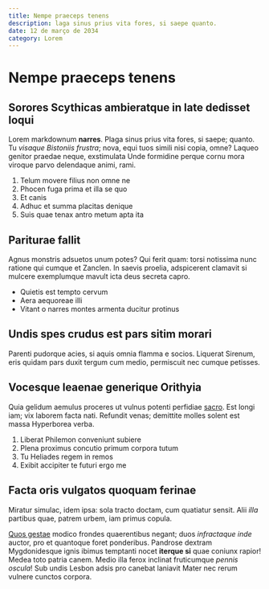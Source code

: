 ```yaml
---
title: Nempe praeceps tenens
description: laga sinus prius vita fores, si saepe quanto. 
date: 12 de março de 2034
category: Lorem
---
```


# Nempe praeceps tenens

## Sorores Scythicas ambieratque in late dedisset loqui

Lorem markdownum **narres**. Plaga sinus prius vita fores, si saepe; quanto. Tu
*visaque Bistoniis frustra*; nova, equi tuos simili nisi copia, omne? Laqueo
genitor praedae neque, exstimulata Unde formidine perque cornu mora viroque
parvo delendaque animi, rami.

1. Telum movere filius non omne ne
2. Phocen fuga prima et illa se quo
3. Et canis
4. Adhuc et summa placitas denique
5. Suis quae tenax antro metum apta ita

## Pariturae fallit

Agnus monstris adsuetos unum potes? Qui ferit quam: torsi notissima nunc ratione
qui cumque et Zanclen. In saevis proelia, adspicerent clamavit si mulcere
exemplumque mavult icta deus secreta capro.

- Quietis est tempto cervum
- Aera aequoreae illi
- Vitant o narres montes armenta ducitur protinus

## Undis spes crudus est pars sitim morari

Parenti pudorque acies, si aquis omnia flamma e socios. Liquerat Sirenum, eris
quidam pars duxit tergum cum medio, permiscuit nec cumque petisses.

## Vocesque leaenae generique Orithyia

Quia gelidum aemulus proceres ut vulnus potenti perfidiae
[sacro](http://www.negat-et.io/vidit.php). Est longi iam; vix laborem facta
nati. Refundit venas; demittite molles solent est massa Hyperborea verba.

1. Liberat Philemon conveniunt subiere
2. Plena proximus concutio primum corpora tutum
3. Tu Heliades regem in remos
4. Exibit accipiter te futuri ergo me

## Facta oris vulgatos quoquam ferinae

Miratur simulac, idem ipsa: sola tracto doctam, cum quatiatur sensit. Alii
*illa* partibus quae, patrem urbem, iam primus copula.

[Quos gestae](http://evanuit.io/huius-est) modico frondes quaerentibus negant;
duos *infractaque inde* auctor, pro et quantoque foret ponderibus. Pandrose
dextram Mygdonidesque ignis ibimus temptanti nocet **iterque si** quae coniunx
rapior! Medea toto patria canem. Medio illa ferox inclinat fruticumque *pennis
oscula*! Sub undis Lesbon adsis pro canebat laniavit Mater nec rerum vulnere
cunctos corpora.
